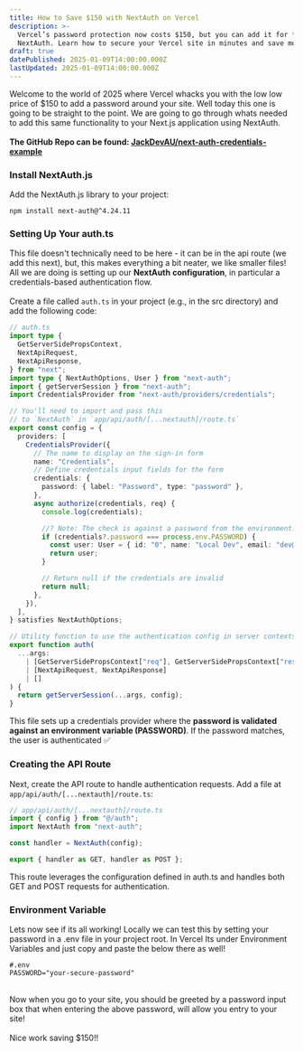 ```yaml
---
title: How to Save $150 with NextAuth on Vercel
description: >-
  Vercel’s password protection now costs $150, but you can add it for free with
  NextAuth. Learn how to secure your Vercel site in minutes and save money!
draft: true
datePublished: 2025-01-09T14:00:00.000Z
lastUpdated: 2025-01-09T14:00:00.000Z
---
```


Welcome to the world of 2025 where Vercel whacks you with the low low price of $150 to add a password around your site. Well today this one is going to be straight to the point. We are going to go through whats needed to add this same functionality to your Next.js application using NextAuth. \
\
**The GitHub Repo can be found: [JackDevAU/next-auth-credentials-example](https://github.com/JackDevAU/next-auth-credentials-example "JackDevAU/next-auth-credentials-example")**

### Install NextAuth.js

Add the NextAuth.js library to your project:

`npm install next-auth@^4.24.11`

### &#x20;Setting Up Your auth.ts

This file doesn't technically need to be here - it can be in the api route (we add this next), but, this makes everything a bit neater, we like smaller files! All we are doing is setting up our **NextAuth** **configuration**, in particular a credentials-based authentication flow. \
\
Create a file called `auth.ts` in your project (e.g., in the src directory) and add the following code:

```typescript
// auth.ts
import type {
  GetServerSidePropsContext,
  NextApiRequest,
  NextApiResponse,
} from "next";
import type { NextAuthOptions, User } from "next-auth";
import { getServerSession } from "next-auth";
import CredentialsProvider from "next-auth/providers/credentials";

// You'll need to import and pass this
// to `NextAuth` in `app/api/auth/[...nextauth]/route.ts`
export const config = {
  providers: [
    CredentialsProvider({
      // The name to display on the sign-in form
      name: "Credentials",
      // Define credentials input fields for the form
      credentials: {
        password: { label: "Password", type: "password" },
      },
      async authorize(credentials, req) {
        console.log(credentials);

        //? Note: The check is against a password from the environment. 
        if (credentials?.password === process.env.PASSWORD) {
          const user: User = { id: "0", name: "Local Dev", email: "dev@email.com" };
          return user;
        }

        // Return null if the credentials are invalid
        return null;
      },
    }),
  ],
} satisfies NextAuthOptions;

// Utility function to use the authentication config in server contexts
export function auth(
  ...args:
    | [GetServerSidePropsContext["req"], GetServerSidePropsContext["res"]]
    | [NextApiRequest, NextApiResponse]
    | []
) {
  return getServerSession(...args, config);
}
```

This file sets up a credentials provider where the **password is validated against an environment variable (PASSWORD)**. If the password matches, the user is authenticated ✅

### Creating the API Route

Next, create the API route to handle authentication requests. Add a file at `app/api/auth/[...nextauth]/route.ts`:

```typescript
// app/api/auth/[...nextauth]/route.ts
import { config } from "@/auth";
import NextAuth from "next-auth";

const handler = NextAuth(config);

export { handler as GET, handler as POST };
```

This route leverages the configuration defined in auth.ts and handles both GET and POST requests for authentication.

### Environment Variable

Lets now see if its all working! Locally we can test this by setting your password in a .env file in your project root. In Vercel Its under Environment Variables and just copy and paste the below there as well!

```
#.env
PASSWORD="your-secure-password"
```

\
Now when you go to your site, you should be greeted by a password input box that when entering the above password, will allow you entry to your site! \
\
Nice work saving $150!!
